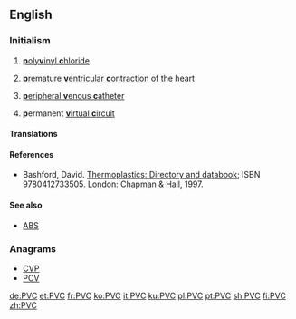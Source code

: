 ==English==
{{wikipedia|PVC (disambiguation)}}

===Initialism===
{{rfc-header|Initialism}}
{{head|en|initialism}}

# {{context|organic compound|lang=en}} [[polyvinyl chloride|'''p'''oly'''v'''inyl '''c'''hloride]]
# {{context|medicine|lang=en}} [[premature ventricular contraction|'''p'''remature '''v'''entricular '''c'''ontraction]] of the heart
# {{context|medicine|lang=en}} [[peripheral venous catheter|'''p'''eripheral '''v'''enous '''c'''atheter]]
# {{context|networking|lang=en}} '''p'''ermanent [[virtual circuit|'''v'''irtual '''c'''ircuit]]

====Translations====
{{trans-see|(organic compound) polyvinyl chloride|polyvinyl chloride}}

{{trans-top|(medicine) premature ventricular contraction of the heart}}
{{trans-mid}}
{{trans-bottom}}

{{trans-top|(medicine) peripheral venous catheter}}
{{trans-mid}}
{{trans-bottom}}

{{trans-top|(networking) permanent virtual circuit}}
{{trans-mid}}
{{trans-bottom}}

====References====
* {{context|organic chemistry|lang=en}} Bashford, David. [http://books.google.com/books?id=ycLq-EYaE0QC&dq=a.+schulman&source=gbs_navlinks_s Thermoplastics: Directory and databook]; ISBN 9780412733505. London: Chapman & Hall, 1997.

====See also====
* {{sense|chemistry}} [[ABS]]

===Anagrams===
* [[CVP#English|CVP]]
* [[PCV#English|PCV]]

[[de:PVC]]
[[et:PVC]]
[[fr:PVC]]
[[ko:PVC]]
[[it:PVC]]
[[ku:PVC]]
[[pl:PVC]]
[[pt:PVC]]
[[sh:PVC]]
[[fi:PVC]]
[[zh:PVC]]